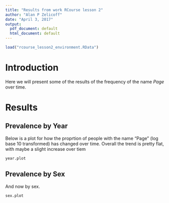 ```yaml
---
title: "Results from work RCourse lesson 2"
author: "Alan P Zelicoff"
date: "April 3, 2017"
output:
  pdf_document: default
  html_document: default
---
```


```r
load("rcourse_lesson2_environment.RData")


```


# Introduction
Here we will present some of the results of the frequency of the name *Page* over time.



# Results


## Prevalence by Year
Below is a plot for how the proprtion of people with the name "Page" (log base 10 transformed) has changed over time.  Overall the trend is pretty flat, with maybe a slight increase over tiem

```r
year.plot
```


## Prevalence by Sex 
And now by sex.

```r
sex.plot
```

